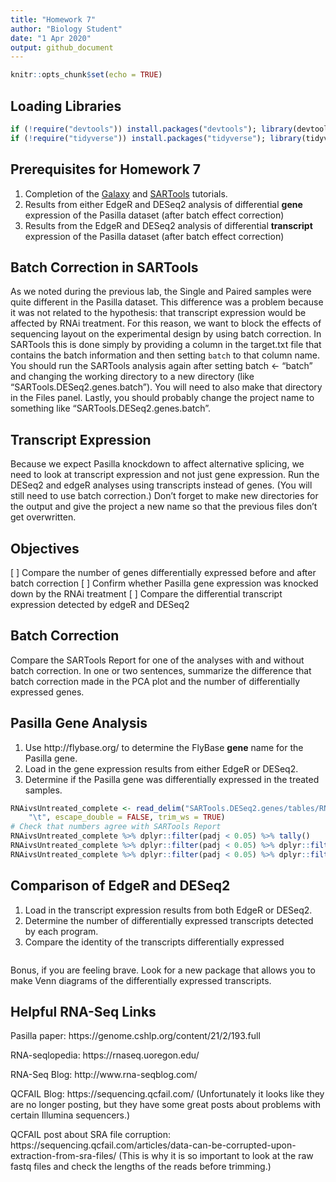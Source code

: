 ```yaml
---
title: "Homework 7"
author: "Biology Student"
date: "1 Apr 2020"
output: github_document
---
```


```r
knitr::opts_chunk$set(echo = TRUE)
```

## Loading Libraries

```r
if (!require("devtools")) install.packages("devtools"); library(devtools)
if (!require("tidyverse")) install.packages("tidyverse"); library(tidyverse) # Load tidyverse last
```

## Prerequisites for Homework 7

1. Completion of the [Galaxy](1-Galaxy.md) and [SARTools](2-SARTools.md) tutorials.
2. Results from either EdgeR and DESeq2 analysis of differential **gene** expression of the Pasilla dataset (after batch effect correction)
3. Results from the EdgeR and DESeq2 analysis of differential **transcript** expression of the Pasilla dataset (after batch effect correction)

## Batch Correction in SARTools

As we noted during the previous lab, the Single and Paired samples were quite different in the Pasilla dataset.
This difference was a problem because it was not related to the hypothesis: that transcript expression would be affected by RNAi treatment.
For this reason, we want to block the effects of sequencing layout on the experimental design by using batch correction.
In SARTools this is done simply by providing a column in the target.txt file that contains the batch information and then setting `batch` to that column name.
You should run the SARTools analysis again after setting
batch <- "batch"
and changing the working directory to a new directory (like "SARTools.DESeq2.genes.batch"). 
You will need to also make that directory in the Files panel.
Lastly, you should probably change the project name to something like "SARTools.DESeq2.genes.batch".

## Transcript Expression

Because we expect Pasilla knockdown to affect alternative splicing, we need to look at transcript expression and not just gene expression.
Run the DESeq2 and edgeR analyses using transcripts instead of genes. (You will still need to use batch correction.)
Don't forget to make new directories for the output and give the project a new name so that the previous files don't get overwritten.

## Objectives

[ ] Compare the number of genes differentially expressed before and after batch correction
[ ] Confirm whether Pasilla gene expression was knocked down by the RNAi treatment
[ ] Compare the differential transcript expression detected by edgeR and DESeq2

## Batch Correction

Compare the SARTools Report for one of the analyses with and without batch correction.
In one or two sentences, summarize the difference that batch correction made in the PCA plot and the number of differentially expressed genes.

## Pasilla Gene Analysis

1. Use http://flybase.org/ to determine the FlyBase **gene** name for the Pasilla gene. 
2. Load in the gene expression results from either EdgeR or DESeq2.
3. Determine if the Pasilla gene was differentially expressed in the treated samples.

```r
RNAivsUntreated_complete <- read_delim("SARTools.DESeq2.genes/tables/RNAivsUntreated.complete.txt", 
    "\t", escape_double = FALSE, trim_ws = TRUE)
# Check that numbers agree with SARTools Report
RNAivsUntreated_complete %>% dplyr::filter(padj < 0.05) %>% tally()
RNAivsUntreated_complete %>% dplyr::filter(padj < 0.05) %>% dplyr::filter(FoldChange > 1) %>% tally()
RNAivsUntreated_complete %>% dplyr::filter(padj < 0.05) %>% dplyr::filter(FoldChange < 1) %>% tally()
```

## Comparison of EdgeR and DESeq2

1. Load in the transcript expression results from both EdgeR or DESeq2.
2. Determine the number of differentially expressed transcripts detected by each program.
3. Compare the identity of the transcripts differentially expressed

```r

```

Bonus, if you are feeling brave. Look for a new package that allows you to make Venn diagrams of the differentially expressed transcripts. 

## Helpful RNA-Seq Links

Pasilla paper: https://genome.cshlp.org/content/21/2/193.full

RNA-seqlopedia: https://rnaseq.uoregon.edu/

RNA-Seq Blog: http://www.rna-seqblog.com/

QCFAIL Blog: https://sequencing.qcfail.com/
(Unfortunately it looks like they are no longer posting, but they have some great posts about problems with certain Illumina sequencers.)

QCFAIL post about SRA file corruption: https://sequencing.qcfail.com/articles/data-can-be-corrupted-upon-extraction-from-sra-files/ 
(This is why it is so important to look at the raw fastq files and check the lengths of the reads before trimming.)
